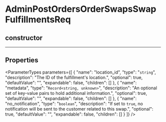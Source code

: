 
# AdminPostOrdersOrderSwapsSwapFulfillmentsReq

## constructor

___

## Properties

<ParameterTypes parameters={[
  {
    "name": "location_id",
    "type": "`string`",
    "description": "The ID of the fulfillment's location.",
    "optional": true,
    "defaultValue": "",
    "expandable": false,
    "children": []
  },
  {
    "name": "metadata",
    "type": "`Record<string, unknown>`",
    "description": "An optional set of key-value pairs to hold additional information.",
    "optional": true,
    "defaultValue": "",
    "expandable": false,
    "children": []
  },
  {
    "name": "no_notification",
    "type": "`boolean`",
    "description": "If set to `true`, no notification will be sent to the customer related to this swap.",
    "optional": true,
    "defaultValue": "",
    "expandable": false,
    "children": []
  }
]} />
